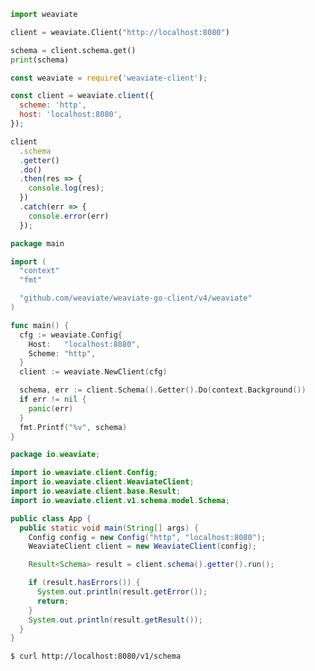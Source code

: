 
<Tabs groupId="languages">
<TabItem value="py" label="Python">

```python
import weaviate

client = weaviate.Client("http://localhost:8080")

schema = client.schema.get()
print(schema)
```

</TabItem>
<TabItem value="js" label="JavaScript">

```js
const weaviate = require('weaviate-client');

const client = weaviate.client({
  scheme: 'http',
  host: 'localhost:8080',
});

client
  .schema
  .getter()
  .do()
  .then(res => {
    console.log(res);
  })
  .catch(err => {
    console.error(err)
  });
```

</TabItem>
<TabItem value="go" label="Go">

```go
package main

import (
  "context"
  "fmt"

  "github.com/weaviate/weaviate-go-client/v4/weaviate"
)

func main() {
  cfg := weaviate.Config{
    Host:   "localhost:8080",
    Scheme: "http",
  }
  client := weaviate.NewClient(cfg)

  schema, err := client.Schema().Getter().Do(context.Background())
  if err != nil {
    panic(err)
  }
  fmt.Printf("%v", schema)
}
```

</TabItem>
<TabItem value="java" label="Java">

```java
package io.weaviate;

import io.weaviate.client.Config;
import io.weaviate.client.WeaviateClient;
import io.weaviate.client.base.Result;
import io.weaviate.client.v1.schema.model.Schema;

public class App {
  public static void main(String[] args) {
    Config config = new Config("http", "localhost:8080");
    WeaviateClient client = new WeaviateClient(config);

    Result<Schema> result = client.schema().getter().run();

    if (result.hasErrors()) {
      System.out.println(result.getError());
      return;
    }
    System.out.println(result.getResult());
  }
}
```

</TabItem>
<TabItem value="curl" label="Curl">

```bash
$ curl http://localhost:8080/v1/schema
```

</TabItem>
</Tabs>
